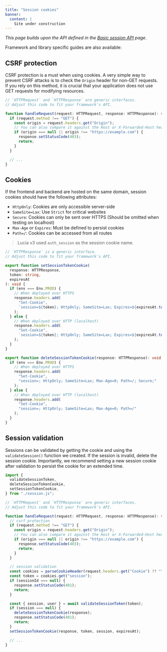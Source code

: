 ```yaml
---
title: "Session cookies"
banner:
  content: |
    Site under construction
---
```



_This page builds upon the API defined in the [Basic session API](/lucia-next-docs-starlight/sessions/basic-api) page._

Framework and library specific guides are also available:

<CardGrid>
  <LinkCard
    title="Astro"
    href="/lucia-next-docs-starlight/sessions/cookies/astro"
  />
  <LinkCard
    title="Next.js"
    href="/lucia-next-docs-starlight/sessions/cookies/nextjs"
  />
  <LinkCard
    title="SvelteKit"
    href="/lucia-next-docs-starlight/sessions/cookies/sveltekit"
  />
</CardGrid>

## CSRF protection

CSRF protection is a must when using cookies. A very simple way to prevent CSRF attacks is to check the `Origin` header for non-GET requests. If you rely on this method, it is crucial that your application does not use GET requests for modifying resources.

```ts
// `HTTPRequest` and `HTTPResponse` are generic interfaces.
// Adjust this code to fit your framework's API.

function handleRequest(request: HTTPRequest, response: HTTPResponse): void {
  if (request.method !== "GET") {
    const origin = request.headers.get("Origin");
    // You can also compare it against the Host or X-Forwarded-Host header.
    if (origin === null || origin !== "https://example.com") {
      response.setStatusCode(403);
      return;
    }
  }

  // ...
}
```

## Cookies

If the frontend and backend are hosted on the same domain, session cookies should have the following attributes:

- `HttpOnly`: Cookies are only accessible server-side
- `SameSite=Lax`: Use `Strict` for critical websites
- `Secure`: Cookies can only be sent over HTTPS (Should be omitted when testing on localhost)
- `Max-Age` or `Expires`: Must be defined to persist cookies
- `Path=/`: Cookies can be accessed from all routes

> Lucia v3 used `auth_session` as the session cookie name.

```ts
// `HTTPResponse` is a generic interface.
// Adjust this code to fit your framework's API.

export function setSessionTokenCookie(
  response: HTTPResponse,
  token: string,
  expiresAt
): void {
  if (env === Env.PROD) {
    // When deployed over HTTPS
    response.headers.add(
      "Set-Cookie",
      `session=${token}; HttpOnly; SameSite=Lax; Expires=${expiresAt.toUTCString()}; Path=/; Secure;`
    );
  } else {
    // When deployed over HTTP (localhost)
    response.headers.add(
      "Set-Cookie",
      `session=${token}; HttpOnly; SameSite=Lax; Expires=${expiresAt.toUTCString()}; Path=/`
    );
  }
}

export function deleteSessionTokenCookie(response: HTTPResponse): void {
  if (env === Env.PROD) {
    // When deployed over HTTPS
    response.headers.add(
      "Set-Cookie",
      "session=; HttpOnly; SameSite=Lax; Max-Age=0; Path=/; Secure;"
    );
  } else {
    // When deployed over HTTP (localhost)
    response.headers.add(
      "Set-Cookie",
      "session=; HttpOnly; SameSite=Lax; Max-Age=0; Path=/"
    );
  }
}
```

## Session validation

Sessions can be validated by getting the cookie and using the `validateSession()` function we created. If the session is invalid, delete the session cookie. Importantly, we recommend setting a new session cookie after validation to persist the cookie for an extended time.

```ts
import {
  validateSessionToken,
  deleteSessionTokenCookie,
  setSessionTokenCookie,
} from "./session.js";

// `HTTPRequest` and `HTTPResponse` are generic interfaces.
// Adjust this code to fit your framework's API.

function handleRequest(request: HTTPRequest, response: HTTPResponse): void {
  // csrf protection
  if (request.method !== "GET") {
    const origin = request.headers.get("Origin");
    // You can also compare it against the Host or X-Forwarded-Host header.
    if (origin === null || origin !== "https://example.com") {
      response.setStatusCode(403);
      return;
    }
  }

  // session validation
  const cookies = parseCookieHeader(request.headers.get("Cookie") ?? "");
  const token = cookies.get("session");
  if (sessionId === null) {
    response.setStatusCode(401);
    return;
  }

  const { session, user } = await validateSessionToken(token);
  if (session === null) {
    deleteSessionTokenCookie(response);
    response.setStatusCode(401);
    return;
  }
  setSessionTokenCookie(response, token, session, expiresAt);

  // ...
}
```
